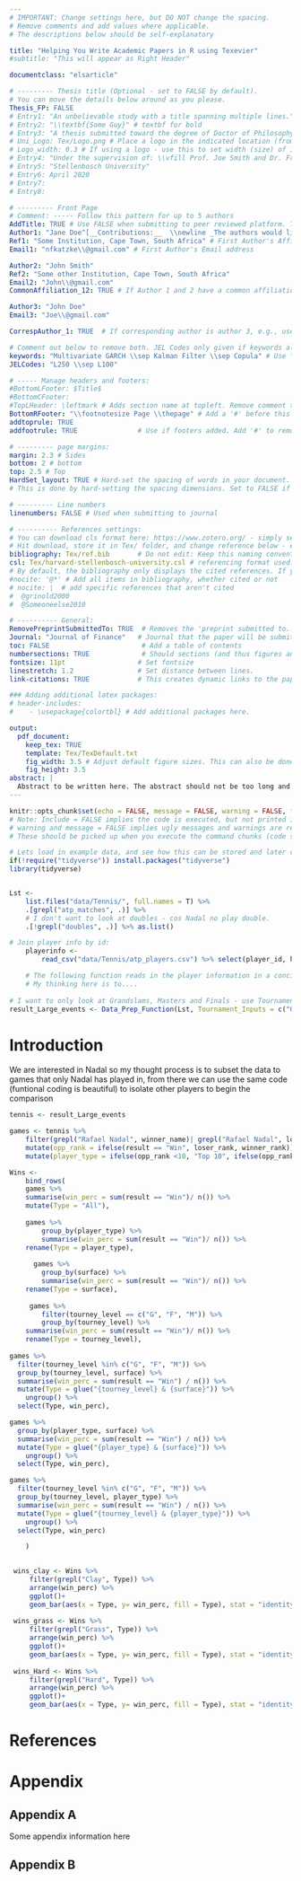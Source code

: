 ```yaml
---
# IMPORTANT: Change settings here, but DO NOT change the spacing.
# Remove comments and add values where applicable.
# The descriptions below should be self-explanatory

title: "Helping You Write Academic Papers in R using Texevier"
#subtitle: "This will appear as Right Header"

documentclass: "elsarticle"

# --------- Thesis title (Optional - set to FALSE by default).
# You can move the details below around as you please.
Thesis_FP: FALSE
# Entry1: "An unbelievable study with a title spanning multiple lines."
# Entry2: "\\textbf{Some Guy}" # textbf for bold
# Entry3: "A thesis submitted toward the degree of Doctor of Philosophy"
# Uni_Logo: Tex/Logo.png # Place a logo in the indicated location (from your root, e.g. defaults to ~/Tex/Logo.png) and uncomment this line. Leave uncommented for no image
# Logo_width: 0.3 # If using a logo - use this to set width (size) of image
# Entry4: "Under the supervision of: \\vfill Prof. Joe Smith and Dr. Frank Smith"
# Entry5: "Stellenbosch University"
# Entry6: April 2020
# Entry7:
# Entry8:

# --------- Front Page
# Comment: ----- Follow this pattern for up to 5 authors
AddTitle: TRUE # Use FALSE when submitting to peer reviewed platform. This will remove author names.
Author1: "Jane Doe^[__Contributions:__  \\newline _The authors would like to thank no institution for money donated to this project. Thank you sincerely._]"  # First Author - note the thanks message displayed as an italic footnote of first page.
Ref1: "Some Institution, Cape Town, South Africa" # First Author's Affiliation
Email1: "nfkatzke\\@gmail.com" # First Author's Email address

Author2: "John Smith"
Ref2: "Some other Institution, Cape Town, South Africa"
Email2: "John\\@gmail.com"
CommonAffiliation_12: TRUE # If Author 1 and 2 have a common affiliation. Works with _13, _23, etc.

Author3: "John Doe"
Email3: "Joe\\@gmail.com"

CorrespAuthor_1: TRUE  # If corresponding author is author 3, e.g., use CorrespAuthor_3: TRUE

# Comment out below to remove both. JEL Codes only given if keywords also given.
keywords: "Multivariate GARCH \\sep Kalman Filter \\sep Copula" # Use \\sep to separate
JELCodes: "L250 \\sep L100"

# ----- Manage headers and footers:
#BottomLFooter: $Title$
#BottomCFooter:
#TopLHeader: \leftmark # Adds section name at topleft. Remove comment to add it.
BottomRFooter: "\\footnotesize Page \\thepage" # Add a '#' before this line to remove footer.
addtoprule: TRUE
addfootrule: TRUE               # Use if footers added. Add '#' to remove line.

# --------- page margins:
margin: 2.3 # Sides
bottom: 2 # bottom
top: 2.5 # Top
HardSet_layout: TRUE # Hard-set the spacing of words in your document. This will stop LaTeX squashing text to fit on pages, e.g.
# This is done by hard-setting the spacing dimensions. Set to FALSE if you want LaTeX to optimize this for your paper.

# --------- Line numbers
linenumbers: FALSE # Used when submitting to journal

# ---------- References settings:
# You can download cls format here: https://www.zotero.org/ - simply search for your institution. You can also edit and save cls formats here: https://editor.citationstyles.org/about/
# Hit download, store it in Tex/ folder, and change reference below - easy.
bibliography: Tex/ref.bib       # Do not edit: Keep this naming convention and location.
csl: Tex/harvard-stellenbosch-university.csl # referencing format used.
# By default, the bibliography only displays the cited references. If you want to change this, you can comment out one of the following:
#nocite: '@*' # Add all items in bibliography, whether cited or not
# nocite: |  # add specific references that aren't cited
#  @grinold2000
#  @Someoneelse2010

# ---------- General:
RemovePreprintSubmittedTo: TRUE  # Removes the 'preprint submitted to...' at bottom of titlepage
Journal: "Journal of Finance"   # Journal that the paper will be submitting to, if RemovePreprintSubmittedTo is set to TRUE.
toc: FALSE                       # Add a table of contents
numbersections: TRUE             # Should sections (and thus figures and tables) be numbered?
fontsize: 11pt                  # Set fontsize
linestretch: 1.2                # Set distance between lines.
link-citations: TRUE            # This creates dynamic links to the papers in reference list.

### Adding additional latex packages:
# header-includes:
#    - \usepackage{colortbl} # Add additional packages here.

output:
  pdf_document:
    keep_tex: TRUE
    template: Tex/TexDefault.txt
    fig_width: 3.5 # Adjust default figure sizes. This can also be done in the chunks of the text.
    fig_height: 3.5
abstract: |
  Abstract to be written here. The abstract should not be too long and should provide the reader with a good understanding what you are writing about. Academic papers are not like novels where you keep the reader in suspense. To be effective in getting others to read your paper, be as open and concise about your findings here as possible. Ideally, upon reading your abstract, the reader should feel he / she must read your paper in entirety.
---
```


<!-- First: Set your default preferences for chunk options: -->

<!-- If you want a chunk's code to be printed, set echo = TRUE. message = FALSE stops R printing ugly package loading details in your final paper too. I also suggest setting warning = FALSE and checking for warnings in R, else you might find ugly warnings in your paper. -->

```r
knitr::opts_chunk$set(echo = FALSE, message = FALSE, warning = FALSE, fig.width = 6, fig.height = 5, fig.pos="H", fig.pos = 'H')
# Note: Include = FALSE implies the code is executed, but not printed in your pdf.
# warning and message = FALSE implies ugly messages and warnings are removed from your pdf.
# These should be picked up when you execute the command chunks (code sections below) in your rmd, not printed in your paper!

# Lets load in example data, and see how this can be stored and later called from your 'data' folder.
if(!require("tidyverse")) install.packages("tidyverse")
library(tidyverse)



```

```r
Lst <- 
    list.files("data/Tennis/", full.names = T) %>% 
    .[grepl("atp_matches", .)] %>% 
    # I don't want to look at doubles - cos Nadal no play double.
    .[!grepl("doubles", .)] %>% as.list()

# Join player info by id:
    playerinfo <-
        read_csv("data/Tennis/atp_players.csv") %>% select(player_id, hand, height)

    # The following function reads in the player information in a concise, silent manner.
    # My thinking here is to....
    
# I want to only look at Grandslams, Masters and Finals - use Tournament_Inputs to filter.
result_Large_events <- Data_Prep_Function(Lst, Tournament_Inputs = c("G", "M", "F"))
```

<!-- ############################## -->
<!-- # Start Writing here: -->
<!-- ############################## -->

# Introduction \label{Introduction}
We are interested in Nadal so my thought process is to subset the data to games that only Nadal has played in, from there we can use the same code (funtional coding is beautiful) to isolate other players to begin the comparison 
```r
tennis <- result_Large_events

games <- tennis %>% 
    filter(grepl("Rafael Nadal", winner_name)| grepl("Rafael Nadal", loser_name)) %>% mutate(result = ifelse(winner_name == "Rafael Nadal", "Win", "Loss")) %>% 
    mutate(opp_rank = ifelse(result == "Win", loser_rank, winner_rank)) %>% 
    mutate(player_type = ifelse(opp_rank <10, "Top 10", ifelse(opp_rank < 50, "Top 50", "Not Top"))) %>% filter(!is.na(player_type))

Wins <- 
    bind_rows(
    games %>% 
    summarise(win_perc = sum(result == "Win")/ n()) %>% 
    mutate(Type = "All"),
    
    games %>% 
        group_by(player_type) %>% 
        summarise(win_perc = sum(result == "Win")/ n()) %>% 
    rename(Type = player_type),
    
      games %>% 
        group_by(surface) %>% 
        summarise(win_perc = sum(result == "Win")/ n()) %>% 
    rename(Type = surface),
    
     games %>% 
        filter(tourney_level == c("G", "F", "M")) %>% 
        group_by(tourney_level) %>% 
    summarise(win_perc = sum(result == "Win")/ n()) %>% 
    rename(Type = tourney_level),
    
games %>%
  filter(tourney_level %in% c("G", "F", "M")) %>%
  group_by(tourney_level, surface) %>%
  summarise(win_perc = sum(result == "Win") / n()) %>%
  mutate(Type = glue("{tourney_level} & {surface}")) %>%
    ungroup() %>% 
  select(Type, win_perc),

games %>%
  group_by(player_type, surface) %>%
  summarise(win_perc = sum(result == "Win") / n()) %>%
  mutate(Type = glue("{player_type} & {surface}")) %>%
    ungroup() %>% 
  select(Type, win_perc),

games %>%
  filter(tourney_level %in% c("G", "F", "M")) %>%
  group_by(tourney_level, player_type) %>%
  summarise(win_perc = sum(result == "Win") / n()) %>%
  mutate(Type = glue("{tourney_level} & {player_type}")) %>%
    ungroup() %>% 
  select(Type, win_perc)

    )

 
 wins_clay <- Wins %>% 
     filter(grepl("Clay", Type)) %>% 
     arrange(win_perc) %>% 
     ggplot()+
     geom_bar(aes(x = Type, y= win_perc, fill = Type), stat = "identity")
 
 wins_grass <- Wins %>% 
     filter(grepl("Grass", Type)) %>% 
     arrange(win_perc) %>% 
     ggplot()+
     geom_bar(aes(x = Type, y= win_perc, fill = Type), stat = "identity")
 
 wins_Hard <- Wins %>% 
     filter(grepl("Hard", Type)) %>% 
     arrange(win_perc) %>% 
     ggplot()+
     geom_bar(aes(x = Type, y= win_perc, fill = Type), stat = "identity")

```

<!-- Make title of bibliography here: -->
<!-- \newpage -->

\newpage

# References {-}

<div id="refs"></div>


# Appendix {-}

## Appendix A {-}

Some appendix information here

## Appendix B {-}

